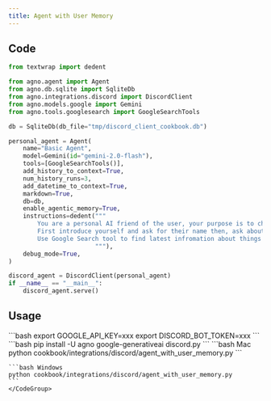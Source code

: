 ```yaml
---
title: Agent with User Memory
---
```


## Code

```python cookbook/integrations/discord/agent_with_user_memory.py
from textwrap import dedent

from agno.agent import Agent
from agno.db.sqlite import SqliteDb
from agno.integrations.discord import DiscordClient
from agno.models.google import Gemini
from agno.tools.googlesearch import GoogleSearchTools

db = SqliteDb(db_file="tmp/discord_client_cookbook.db")

personal_agent = Agent(
    name="Basic Agent",
    model=Gemini(id="gemini-2.0-flash"),
    tools=[GoogleSearchTools()],
    add_history_to_context=True,
    num_history_runs=3,
    add_datetime_to_context=True,
    markdown=True,
    db=db,
    enable_agentic_memory=True,
    instructions=dedent("""
        You are a personal AI friend of the user, your purpose is to chat with the user about things and make them feel good.
        First introduce yourself and ask for their name then, ask about themeselves, their hobbies, what they like to do and what they like to talk about.
        Use Google Search tool to find latest infromation about things in the conversations
                        """),
    debug_mode=True,
)

discord_agent = DiscordClient(personal_agent)
if __name__ == "__main__":
    discord_agent.serve()
```

## Usage

<Steps>
  <Snippet file="create-venv-step.mdx" />

  <Step title="Set your API keys">
    ```bash
    export GOOGLE_API_KEY=xxx
    export DISCORD_BOT_TOKEN=xxx
    ```
  </Step>

  <Step title="Install libraries">
    ```bash
    pip install -U agno google-generativeai discord.py
    ```
  </Step>

  <Step title="Run Agent">
    <CodeGroup>
    ```bash Mac
    python cookbook/integrations/discord/agent_with_user_memory.py
    ```

    ```bash Windows
    python cookbook/integrations/discord/agent_with_user_memory.py
    ```
    </CodeGroup>
  </Step>
</Steps>
